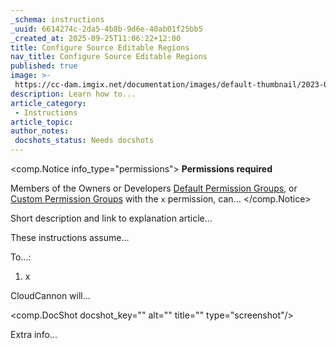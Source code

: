 ```yaml
---
_schema: instructions
_uuid: 6614274c-2da5-4b8b-9d6e-40ab01f25bb5
_created_at: 2025-09-25T11:06:22+12:00
title: Configure Source Editable Regions
nav_title: Configure Source Editable Regions
published: true
image: >-
 https://cc-dam.imgix.net/documentation/images/default-thumbnail/2023-Q4/CloudCannon-Documentation-Thumbnail.png
description: Learn how to...
article_category:
 - Instructions
article_topic:
author_notes:
 docshots_status: Needs docshots
---
```

<comp.Notice info_type="permissions">
  **Permissions required**

  Members of the Owners or Developers [Default Permission Groups](/documentation/articles/what-are-default-permission-groups/), or [Custom Permission Groups](/documentation/articles/what-are-custom-permission-groups/) with the `x` permission, can...
</comp.Notice>

Short description and link to explanation article...

These instructions assume...

To...:

1. x

CloudCannon will...

<comp.DocShot docshot_key="" alt="" title="" type="screenshot"/>

Extra info...